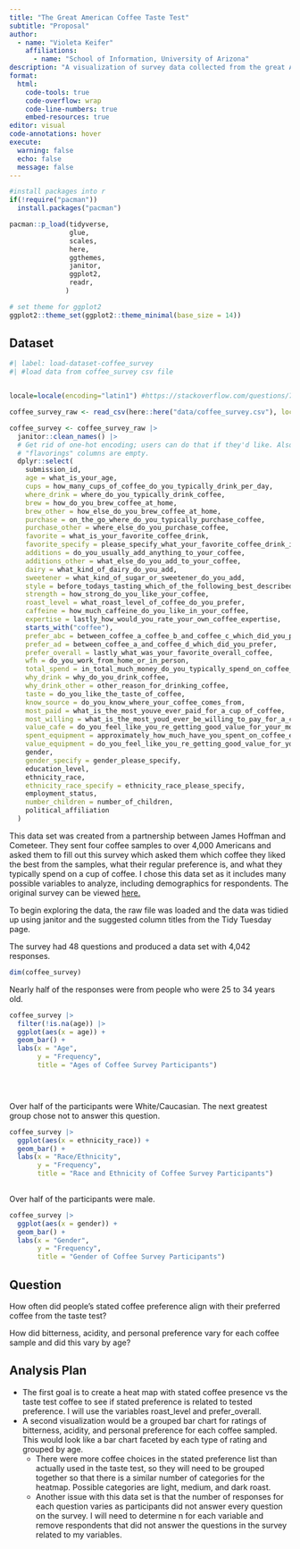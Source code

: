 ```yaml
---
title: "The Great American Coffee Taste Test"
subtitle: "Proposal"
author: 
  - name: "Violeta Keifer"
    affiliations:
      - name: "School of Information, University of Arizona"
description: "A visualization of survey data collected from the great American coffee taste which was conducted by James Hoffman and Cometeer."
format:
  html:
    code-tools: true
    code-overflow: wrap
    code-line-numbers: true
    embed-resources: true
editor: visual
code-annotations: hover
execute:
  warning: false
  echo: false
  message: false
---
```


```r

#install packages into r
if(!require("pacman"))
  install.packages("pacman")

pacman::p_load(tidyverse, 
               glue, 
               scales,
               here,
               ggthemes,
               janitor,
               ggplot2,
               readr,
              )

# set theme for ggplot2
ggplot2::theme_set(ggplot2::theme_minimal(base_size = 14))
```

## Dataset

```r
#| label: load-dataset-coffee_survey
#| #load data from coffee_survey csv file


locale=locale(encoding="latin1") #https://stackoverflow.com/questions/71532975/trying-to-read-csv-file-says-error-in-ncharx-width-invalid-multibyte-s

coffee_survey_raw <- read_csv(here::here("data/coffee_survey.csv"), locale = readr::locale(encoding = "latin1"))


```

```r


coffee_survey <- coffee_survey_raw |> 
  janitor::clean_names() |> 
  # Get rid of one-hot encoding; users can do that if they'd like. Also,
  # "flavorings" columns are empty.
  dplyr::select(
    submission_id,
    age = what_is_your_age,
    cups = how_many_cups_of_coffee_do_you_typically_drink_per_day,
    where_drink = where_do_you_typically_drink_coffee,
    brew = how_do_you_brew_coffee_at_home,
    brew_other = how_else_do_you_brew_coffee_at_home,
    purchase = on_the_go_where_do_you_typically_purchase_coffee,
    purchase_other = where_else_do_you_purchase_coffee,
    favorite = what_is_your_favorite_coffee_drink,
    favorite_specify = please_specify_what_your_favorite_coffee_drink_is,
    additions = do_you_usually_add_anything_to_your_coffee,
    additions_other = what_else_do_you_add_to_your_coffee,
    dairy = what_kind_of_dairy_do_you_add,
    sweetener = what_kind_of_sugar_or_sweetener_do_you_add,
    style = before_todays_tasting_which_of_the_following_best_described_what_kind_of_coffee_you_like,
    strength = how_strong_do_you_like_your_coffee,
    roast_level = what_roast_level_of_coffee_do_you_prefer,
    caffeine = how_much_caffeine_do_you_like_in_your_coffee,
    expertise = lastly_how_would_you_rate_your_own_coffee_expertise,
    starts_with("coffee"),
    prefer_abc = between_coffee_a_coffee_b_and_coffee_c_which_did_you_prefer,
    prefer_ad = between_coffee_a_and_coffee_d_which_did_you_prefer,
    prefer_overall = lastly_what_was_your_favorite_overall_coffee,
    wfh = do_you_work_from_home_or_in_person,
    total_spend = in_total_much_money_do_you_typically_spend_on_coffee_in_a_month,
    why_drink = why_do_you_drink_coffee,
    why_drink_other = other_reason_for_drinking_coffee,
    taste = do_you_like_the_taste_of_coffee,
    know_source = do_you_know_where_your_coffee_comes_from,
    most_paid = what_is_the_most_youve_ever_paid_for_a_cup_of_coffee,
    most_willing = what_is_the_most_youd_ever_be_willing_to_pay_for_a_cup_of_coffee,
    value_cafe = do_you_feel_like_you_re_getting_good_value_for_your_money_when_you_buy_coffee_at_a_cafe,
    spent_equipment = approximately_how_much_have_you_spent_on_coffee_equipment_in_the_past_5_years,
    value_equipment = do_you_feel_like_you_re_getting_good_value_for_your_money_with_regards_to_your_coffee_equipment,
    gender,
    gender_specify = gender_please_specify,
    education_level,
    ethnicity_race,
    ethnicity_race_specify = ethnicity_race_please_specify,
    employment_status,
    number_children = number_of_children,
    political_affiliation
  )

```

This data set was created from a partnership between James Hoffman and Cometeer. They sent four coffee samples to over 4,000 Americans and asked them to fill out this survey which asked them which coffee they liked the best from the samples, what their regular preference is, and what they typically spend on a cup of coffee. I chose this data set as it includes many possible variables to analyze, including demographics for respondents. The original survey can be viewed [here.](https://cometeer.com/pages/the-great-american-coffee-taste-test?utm_source=google&utm_medium=paid-search&utm_campaign=PMax%7CBrand%7CUS&utm_term=&utm_content=&gad_source=1&gclid=Cj0KCQjwmMayBhDuARIsAM9HM8cGTK7xXEIM7blKzNjvdJvSO3naRo3OW4lFtnvNYls0c46kFHsUQ_AaAoEREALw_wcB)

To begin exploring the data, the raw file was loaded and the data was tidied up using janitor and the suggested column titles from the Tidy Tuesday page.

The survey had 48 questions and produced a data set with 4,042 responses.

```r

dim(coffee_survey)
```

Nearly half of the responses were from people who were 25 to 34 years old.

```r

coffee_survey |>
  filter(!is.na(age)) |>
  ggplot(aes(x = age)) +
  geom_bar() +
  labs(x = "Age",
       y = "Frequency",
       title = "Ages of Coffee Survey Participants")


  
```

Over half of the participants were White/Caucasian. The next greatest group chose not to answer this question.

```r

coffee_survey |>
  ggplot(aes(x = ethnicity_race)) +
  geom_bar() +
  labs(x = "Race/Ethnicity",
       y = "Frequency",
       title = "Race and Ethnicity of Coffee Survey Participants")
  
```

Over half of the participants were male.

```r
coffee_survey |>
  ggplot(aes(x = gender)) +
  geom_bar() +
  labs(x = "Gender",
       y = "Frequency",
       title = "Gender of Coffee Survey Participants")
```

## Question

How often did people's stated coffee preference align with their preferred coffee from the taste test?

How did bitterness, acidity, and personal preference vary for each coffee sample and did this vary by age?

## Analysis Plan

-   The first goal is to create a heat map with stated coffee presence vs the taste test coffee to see if stated preference is related to tested preference. I will use the variables roast_level and prefer_overall.
-   A second visualization would be a grouped bar chart for ratings of bitterness, acidity, and personal preference for each coffee sampled. This would look like a bar chart faceted by each type of rating and grouped by age.
    -   There were more coffee choices in the stated preference list than actually used in the taste test, so they will need to be grouped together so that there is a similar number of categories for the heatmap. Possible categories are light, medium, and dark roast.
    -   Another issue with this data set is that the number of responses for each question varies as participants did not answer every question on the survey. I will need to determine n for each variable and remove respondents that did not answer the questions in the survey related to my variables.
